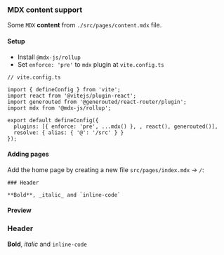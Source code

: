 ### MDX content support

Some `MDX` **content** from `./src/pages/content.mdx` file.

#### Setup

- Install `@mdx-js/rollup`
- Set `enforce: 'pre'` to `mdx` plugin at `vite.config.ts`

```tsx
// vite.config.ts

import { defineConfig } from 'vite';
import react from '@vitejs/plugin-react';
import generouted from '@generouted/react-router/plugin';
import mdx from '@mdx-js/rollup';

export default defineConfig({
  plugins: [{ enforce: 'pre', ...mdx() }, , react(), generouted()],
  resolve: { alias: { '@': '/src' } }
});
```

#### Adding pages

Add the home page by creating a new file `src/pages/index.mdx` → `/`:

```mdx
### Header

**Bold**, _italic_ and `inline-code`
```

#### Preview

### Header

**Bold**, _italic_ and `inline-code`
